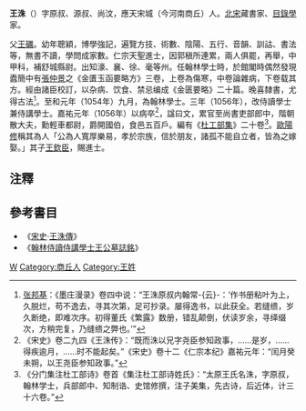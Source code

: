 '''王洙'''（{{bd|997年||1057年|catIdx=W王}}）字原叔、源叔、尚汶，應天宋城（今河南商丘）人。[[北宋|北宋]]藏書家、[[目錄學|目錄學]]家。

父[[王礪|王礪]]。幼年聰穎，博學強記，遍覽方技、術數、陰陽、五行、音韻、訓詁、書法等，無書不讀，學問成家數。仁宗天聖進士，因郭稹所連累，兩人俱罷，再舉，中甲科，補舒城縣尉。出知濠、襄、徐、毫等州。任翰林學士時，於館閣時偶然發現蠹簡中有[[張仲景|張仲景]]之《金匱玉函要略方》三卷，上卷為傷寒，中卷論雜病，下卷载其方。經由諸臣校訂，以杂病、饮食、禁忌编成《金匮要略》二十篇。晚喜隸書，尤得古法<ref>[[张邦基|张邦基]]：《墨庄漫录》卷四中说：“王洙原叔内翰常-{云}-：‘作书册粘叶为上，久脱烂，苟不逸去，寻其次第，足可抄录。屡得逸书，以此获全。若缝缋，岁久断绝，即难次序。初得董氏《繁露》数册，错乱颠倒，伏读岁余，寻绎缀次，方稍完复，乃缝缋之弊也。’”</ref>。至和元年（1054年）九月，為翰林學士。三年（1056年），改侍讀學士兼侍講學士。嘉祐元年（1056年）以病卒<ref>《宋史》卷二九四《王洙传》：“既而洙以兄字尧臣参知政事，……是岁，……得疾逾月，……时不能起矣。”《宋史》卷十二《仁宗本纪》嘉祐元年：“闰月癸未朔，以王尧臣参知政事。”</ref>，諡曰文，累官至尚書吏部郎中，階朝散大夫，勳輕車都尉，爵開國伯，食邑五百戶。編有《[[杜工部集|杜工部集]]》二十卷<ref>《分门集注杜工部诗》卷首《集注杜工部诗姓氏》：“太原王氏名洙，字原叔，翰林学士，兵部郎中、知制诰、史馆修撰，注子美集，先古诗，后近体，计三十六卷。”</ref>。[[歐陽修|歐陽修]]稱其為人「公為人寬厚樂易，孝於宗族，信於朋友，諸孤不能自立者，皆為之嫁娶。」其子[[王欽臣|王欽臣]]，賜進士。

==注釋==
{{reflist|2}}
==參考書目==
* 《[[宋史|宋史]]·[[s:宋史/卷294|王洙傳]]》
* 《[[s:翰林侍讀侍講學士王公墓誌銘|翰林侍讀侍講學士王公墓誌銘]]》
[[Category:宋朝藏書家|W]]
[[Category:商丘人|Category:商丘人]]
[[Category:王姓|Category:王姓]]